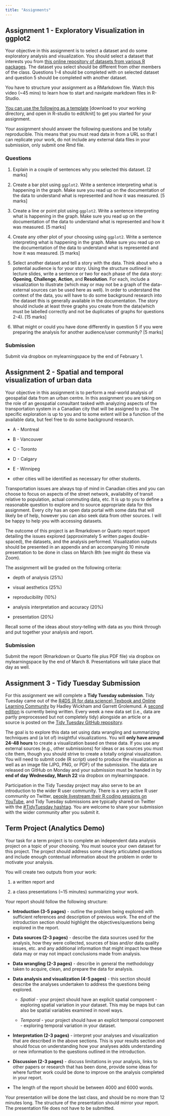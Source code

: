 ```yaml
---
title: "Assignments"
---
```


## Assignment 1 - Exploratory Visualization in ggplot2

Your objective in this assignment is to select a dataset and do some exploratory analysis and visualization. You should select a dataset that interests you from [this online repository of datasets from various R packages](https://vincentarelbundock.github.io/Rdatasets/articles/data.html). The dataset you select should be different from other members of the class. Questions 1-4 should be completed with on selected dataset and question 5 should be completed with another dataset.

You have to structure your assignment as a RMarkdown file. Watch this video (\~45 mins) to learn how to start and navigate markdown files in R-Studio.

[You can use the following as a template](GG501_assignment_1_sample.Rmd) \[download to your working directory, and open in R-studio to edit/knit\] to get you started for your assignment.

Your assignment should answer the following questions and be totally reproducible. This means that you must read data in from a URL so that I can replicate your work, do not include any external data files in your submission, only submit one Rmd file.

### Questions

1.  Explain in a couple of sentences why you selected this dataset. \[2 marks\]

2.  Create a bar plot using `ggplot2`. Write a sentence interpreting what is happening in the graph. Make sure you read up on the documentation of the data to understand what is represented and how it was measured. \[5 marks\]

3.  Create a line or point plot using `ggplot2`. Write a sentence interpreting what is happening in the graph. Make sure you read up on the documentation of the data to understand what is represented and how it was measured. \[5 marks\]

4.  Create any other plot of your choosing using `ggplot2`. Write a sentence interpreting what is happening in the graph. Make sure you read up on the documentation of the data to understand what is represented and how it was measured. \[5 marks\]

5.  Select another dataset and tell a story with the data. Think about who a potential audience is for your story. Using the structure outlined in lecture slides, write a sentence or two for each phase of the data story: **Opening**, **Challenge**, **Action**, and **Resolution**. For each, include a visualization to illustrate (which may or may not be a graph of the data- external sources can be used here as well). In order to understand the context of the data, you will have to do some background research into the dataset this is generally available in the documentation. The story should include at least three graphs you create from the data(which must be labelled correctly and not be duplicates of graphs for questions 2-4). \[15 marks\]

6.  What might or could you have done differently in question 5 if you were preparing the analysis for another audience/user community? \[5 marks\]

### Submission

Submit via dropbox on mylearningspace by the end of February 1.

## Assignment 2 - Spatial and temporal visualization of urban data

Your objective in this assignment is to perform a real-world analysis of geospatial data from an urban centre. In this assignment you are taking on the role of an geospatial consultant tasked with analyzing aspects of the transportation system in a Canadian city that will be assigned to you. The specific exploration is up to you and to some extent will be a function of the available data, but feel free to do some background research.

-   A - Montreal

-   B - Vancouver

-   C - Toronto

-   D - Calgary

-   E - Winnipeg

-   other cities will be identified as necessary for other students.

Transportation issues are always top of mind in Canadian cities and you can choose to focus on aspects of the street network, availability of transit relative to population, actual commuting data, etc. It is up to you to define a reasonable question to explore and to source appropriate data for this assignment. Every city has an open data portal with some data that will likely be of help, however you can also seek data from other sources. I will be happy to help you with accessing datasets.

The outcome of this project is an Rmarkdown or Quarto report report detailing the issues explored (approximately 5 written pages double-spaced), the datasets, and the analysis performed. Visualization outputs should be presented in an appendix and an accompanying 10 minute presentation to be done in class on March 8th (we might do these via Zoom).

The assignment will be graded on the following criteria:

-   depth of analysis (25%)

-   visual aesthetics (25%)

-   reproducibility (10%)

-   analysis interpretation and accuracy (20%)

-   presentation (20%)

Recall some of the ideas about story-telling with data as you think through and put together your analysis and report.

### Submission

Submit the report (Rmarkdown or Quarto file plus PDF file) via dropbox on mylearningspace by the end of March 8. Presentations will take place that day as well.

## Assignment 3 - Tidy Tuesday Submission

For this assignment we will complete a **Tidy Tuesday submission**. Tidy Tuesday came out of the [R4DS (R for data science) Texbook and Online Learning Community](https://r4ds.had.co.nz/) by Hadley Wickham and Garrett Grolemund. A [second edition](https://r4ds.hadley.nz/) is currently being written. Every week a new data set (i.e., data are partly preprocessed but not completely tidy) alongside an article or a source is posted on the [Tidy Tuesday GitHub repository](https://github.com/rfordatascience/tidytuesday/tree/master/data).

The goal is to explore this data set using data wrangling and summarizing techniques and (a lot of) insightful visualizations. You will **only have around 24-48 hours** to create a visualization based on these data. If you use any external sources (e.g., other submissions) for ideas or as sources you must cite them, though you should strive to create a totally original visualization. You will need to submit code (R script) used to produce the visualization as well as an image file (JPG, PNG, or PDF) of the submission. The data are released on GitHub on Monday and your submission must be handed in by **end of day Wednesday, March 22** via dropbox on mylearningspace.

Participation in the Tidy Tuesday project may also serve to be an introduction to the wider R user community. There is a very active R user community on Twitter, [people livestream their R coding sessions on YouTube](https://www.youtube.com/watch?v=89l_3Y53qMM&ab_channel=DavidRobinson), and Tidy Tuesday submissions are typically shared on Twitter with the [#TidyTuesday hashtag](https://twitter.com/search?q=%23TidyTuesday). You are welcome to share your submission with the wider community after you submit it.

## Term Project (Analytics Demo)

Your task for a term project is to complete an independent data analysis project on a topic of your choosing. You must source your own dataset for this project. The project should address some clearly articulated questions and include enough contextual information about the problem in order to motivate your analysis.

You will create two outputs from your work:

1.  a written report and

2.  a class presentations (\~15 minutes) summarizing your work.

Your report should follow the following structure:

-   **Introduction (3-5 pages)** - outline the problem being explored with sufficient references and description of previous work. The end of the introduction section should highlight the objectives/questions being explored in the report.

-   **Data sources (2-3 pages)** - describe the data sources used for the analysis, how they were collected, sources of bias and/or data quality issues, etc. and any additional information that might impact how these data may or may not impact conclusions made from analysis.

-   **Data wrangling (2-3 pages)** - describe in general the methodology taken to acquire, clean, and prepare the data for analysis.

-   **Data analysis and visualization (4-5 pages)** - this section should describe the analyses undertaken to address the questions being explored.

    -   *Spatial* - your project should have an explicit spatial component - exploring spatial variation in your dataset. This may be maps but can also be spatial variables examined in novel ways.

    -   *Temporal* - your project should have an explicit temporal component - exploring temporal variation in your dataset.

-   **Interpretation (2-3 pages)** - interpret your analyses and visualization that are described in the above sections. This is your results section and should focus on understanding how your analyses adds understanding or new information to the questions outlined in the introduction.

-   **Discussion (2-3 pages)** - discuss limitations in your analysis, links to other papers or research that has been done, provide some ideas for where further work could be done to improve on the analysis completed in your report.

-   The length of the report should be between 4000 and 6000 words.

Your presentation will be done the last class, and should be no more than 12 minutes long. The structure of the presentation should mirror your report. The presentation file does not have to be submitted.
